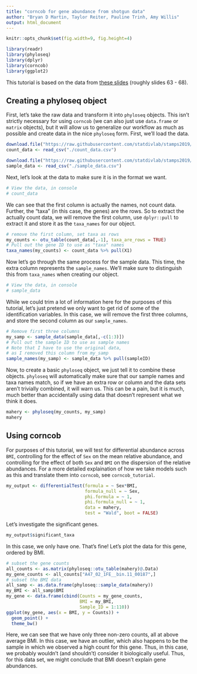 ```yaml
---
title: "corncob for gene abundance from shotgun data"
author: "Bryan D Martin, Taylor Reiter, Pauline Trinh, Amy Willis"
output: html_document
---
```


```r
knitr::opts_chunk$set(fig.width=9, fig.height=4) 
```


```r
library(readr)
library(phyloseq)
library(dplyr)
library(corncob)
library(ggplot2)
```

This tutorial is based on the data from [these slides](https://github.com/statdivlab/stamps2019/blob/master/estimation/estimation-lecture.pdf) (roughly slides 63 - 68).

## Creating a phyloseq object

First, let's take the raw data and transform it into `phyloseq` objects. This isn't strictly necessary for using `corncob` (we can also just use `data.frame` or `matrix` objects), but it will allow us to generalize our workflow as much as possible and create data in the nice `phyloseq` form. First, we'll load the data.

```r
download.file("https://raw.githubusercontent.com/statdivlab/stamps2019/master/labs/data/count_data.csv", "count_data.csv")
count_data <- read_csv("./count_data.csv")

download.file("https://raw.githubusercontent.com/statdivlab/stamps2019/master/labs/data/sample_data.csv", "sample_data.csv")
sample_data <- read_csv("./sample_data.csv")
```


Next, let's look at the data to make sure it is in the format we want.

```r
# View the data, in console
# count_data
```

We can see that the first column is actually the names, not count data. Further, the "taxa" (in this case, the genes) are the rows. So to extract the actually count data, we will remove the first column, use `dplyr::pull` to extract it and store it as the `taxa_names` for our object.

```r
# remove the first column, set taxa as rows
my_counts <- otu_table(count_data[,-1], taxa_are_rows = TRUE)
# Pull out the gene ID to use as "taxa" names
taxa_names(my_counts) <- count_data %>% pull(X1)
```

Now let's go through the same process for the sample data. This time, the extra column represents the `sample_names`. We'll make sure to distinguish this from `taxa_names` when creating our object. 

```r
# View the data, in console
# sample_data
```

While we could trim a lot of information here for the purposes of this tutorial, let's just pretend we only want to get rid of some of the identification variables. In this case, we will remove the first three columns, and store the second column as our `sample_names`.

```r
# Remove first three columns
my_samp <- sample_data(sample_data[,-c(1:3)])
# Pull out the sample ID to use as sample names
# Note that I have to use the original data, 
# as I removed this column from my_samp
sample_names(my_samp) <- sample_data %>% pull(sampleID)
```

Now, to create a basic `phyloseq` object, we just tell it to combine these objects. `phyloseq` will automatically make sure that our sample names and taxa names match, so if we have an extra row or column and the data sets aren't trivially combined, it will warn us. This can be a pain, but it is much, much better than accidentally using data that doesn't represent what we think it does.

```r
mahery <- phyloseq(my_counts, my_samp)
mahery
```

## Using corncob

For purposes of this tutorial, we will test for differential abundance across `BMI`, controlling for the effect of `Sex` on the mean relative abundance, and controlling for the effect of both `Sex` and `BMI` on the dispersion of the relative abundances. For a more detailed explaination of how we take models such as this and translate them into `corncob`, see `corncob_tutorial`.

```r
my_output <- differentialTest(formula = ~ Sex*BMI,
                              formula_null = ~ Sex,
                              phi.formula = ~ 1,
                              phi.formula_null = ~ 1,
                              data = mahery, 
                              test = "Wald", boot = FALSE)
```

Let's investigate the significant genes.

```r
my_output$significant_taxa
```

In this case, we only have one. That's fine! Let's plot the data for this gene, ordered by BMI.

```r
# subset the gene counts
all_counts <- as.matrix(phyloseq::otu_table(mahery)@.Data)
my_gene_counts <- all_counts["A47_02_1FE__bin.11_00187",]
# subset the BMI data
all_samp <- as.data.frame(phyloseq::sample_data(mahery))
my_BMI <- all_samp$BMI
my_gene <- data.frame(cbind(Counts = my_gene_counts,
                            BMI = my_BMI,
                            Sample_ID = 1:110))
ggplot(my_gene, aes(x = BMI, y = Counts)) +
  geom_point() +
  theme_bw()
```

Here, we can see that we have only three non-zero counts, all at above average BMI. In this case, we have an outlier, which also happens to be the sample in which we observed a high count for this gene. Thus, in this case, we probably wouldn't (and shouldn't) consider it biologically useful. Thus, for this data set, we might conclude that BMI doesn't explain gene abundances.